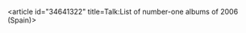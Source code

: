 <article id="34641322" title=Talk:List of number-one albums of 2006 (Spain)>
	<talkpage id="34641322" title="Talk:List of number-one albums of 2006 (Spain)">
{{WikiProjectBannerShell|
{{WikiProject Spain|class=list|importance=low}}
{{WikiProject Charts|class=list|importance=low}}
{{WikiProject Albums|class=list|importance=low}}
{{WikiProject Lists|class=list|importance=low|listas=Number-One Albums Of 2006, List Of}}}}
	</talkpage>
</article>